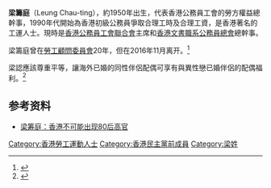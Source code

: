 {{Refimprove|time=2016-06-19T08:35:11+00:00}}
{{Expand|time=2016-06-19T08:35:11+00:00}}
'''梁籌庭'''（Leung Chau-ting），約1950年出生，代表香港公務員工會的勞方權益總幹事，1990年代開始為香港初級公務員爭取合理工時及合理工資，是香港著名的工運人士。現時是[[香港公務員工會聯合會|香港公務員工會聯合會]]主席和[[香港文書職系公務員總會|香港文書職系公務員總會]]總幹事。

梁籌庭曾在[[勞工顧問委員會|勞工顧問委員會]]20年，但在2016年11月离开。<ref>{{cite web|last1=陳|first1=雪玲|title=輸完勞顧會贏選委 梁籌庭：工聯會欲修補關係|url=http://hk.apple.nextmedia.com/realtime/news/20170102/56118370|website=hk.apple.nextmedia.com|publisher=Apple Daily HK|accessdate=24 May 2017|archive-date=2017-01-03|archive-url=https://web.archive.org/web/20170103171547/http://hk.apple.nextmedia.com/realtime/news/20170102/56118370|dead-url=no}}</ref>

梁認應該尊重平等，讓海外已婚的同性伴侶配偶可享有與異性戀已婚伴侶的配偶福利。<ref>{{cite web|title=何君堯促當局就公務員同性伴侶可享配偶福利案提出上訴|url=http://news.rthk.hk/rthk/ch/component/k2/1332103-20170524.htm|website=RTHK.hk|publisher=RTHK|accessdate=24 May 2017|archive-date=2017-06-04|archive-url=https://web.archive.org/web/20170604001638/http://news.rthk.hk/rthk/ch/component/k2/1332103-20170524.htm|dead-url=no}}</ref>



==参考资料==
*[https://web.archive.org/web/20160815224948/http://ndnews.oeeee.com/html/201301/16/16491.html 梁筹庭：香港不可能出现80后高官]
{{香港人物小作品}}
[[Category:香港勞工運動人士|Category:香港勞工運動人士]]
[[Category:香港民主黨前成員|Category:香港民主黨前成員]]
[[Category:梁姓|Category:梁姓]]